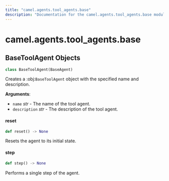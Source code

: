 ```yaml
---
title: "camel.agents.tool_agents.base"
description: "Documentation for the camel.agents.tool_agents.base module"
---
```


<a id="camel.agents.tool_agents.base"></a>

# camel.agents.tool\_agents.base

<a id="camel.agents.tool_agents.base.BaseToolAgent"></a>

## BaseToolAgent Objects

```python
class BaseToolAgent(BaseAgent)
```

Creates a :obj:`BaseToolAgent` object with the specified name and
description.

**Arguments**:

- `name` _str_ - The name of the tool agent.
- `description` _str_ - The description of the tool agent.

<a id="camel.agents.tool_agents.base.BaseToolAgent.reset"></a>

#### reset

```python
def reset() -> None
```

Resets the agent to its initial state.

<a id="camel.agents.tool_agents.base.BaseToolAgent.step"></a>

#### step

```python
def step() -> None
```

Performs a single step of the agent.

